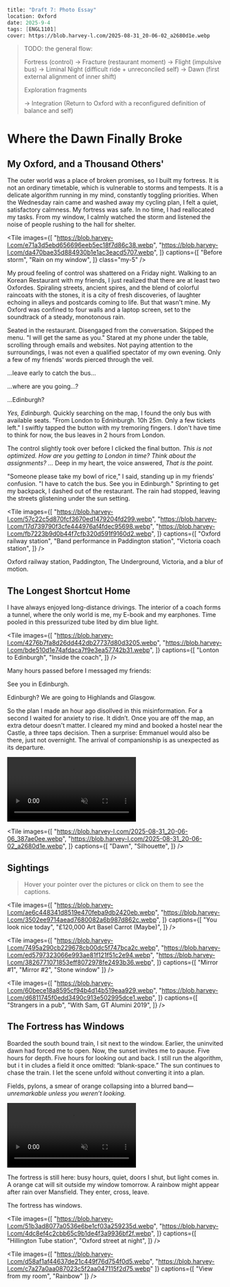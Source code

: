 ```meta
title: "Draft 7: Photo Essay"
location: Oxford
date: 2025-9-4
tags: [ENGL1101]
cover: https://blob.harvey-l.com/2025-08-31_20-06-02_a2680d1e.webp
```


> TODO: the general flow:
>
> Fortress (control) -> Fracture (restaurant moment) -> Flight (impulsive bus) -> Liminal Night (difficult ride + unreconciled self) -> Dawn (first external alignment of inner shift)
>
> Exploration fragments
>
> -> Integration (Return to Oxford with a reconfigured definition of balance and self)
>

# Where the Dawn Finally Broke

## My Oxford, and a Thousand Others'

The outer world was a place of broken promises, so I built my fortress. It is not an ordinary timetable, which is vulnerable to storms and tempests. It is a delicate algorithm running in my mind, constantly toggling priorities. When the Wednesday rain came and washed away my cycling plan, I felt a quiet, satisfactory calmness. My fortress was safe. In no time, I had reallocated my tasks. From my window, I calmly watched the storm and listened the noise of people rushing to the hall for shelter.

<Tile images={[
  "https://blob.harvey-l.com/e71a3d5ebd656696eeb5ec18f7d86c38.webp",
  "https://blob.harvey-l.com/da470bae35d884930b1e1ac3eacd5707.webp",
]} captions={[
  "Before storm",
  "Rain on my window",
]} class="my-5" />

My proud feeling of control was shattered on a Friday night. Walking to an Korean Restaurant with my friends, I just realized that there are at least two Oxfordes. Spiraling streets, ancient spires, and the blend of colorful raincoats with the stones, it is a city of fresh discoveries, of laughter echoing in alleys and postcards coming to life. But that wasn't mine. My Oxford was confined to four walls and a laptop screen, set to the soundtrack of a steady, monotonous rain.

Seated in the restaurant. Disengaged from the conversation. Skipped the menu. "I will get the same as you." Stared at my phone under the table, scrolling through emails and websites. Not paying attention to the surroundings, I was not even a qualified spectator of my own evening. Only a few of my friends' words pierced through the veil.

...leave early to catch the bus...

...where are you going...?

...Edinburgh?

*Yes, Edinburgh.* Quickly searching on the map, I found the only bus with available seats. "From London to Edninburgh. 10h 25m. Only a few tickets left." I swiftly tapped the button with my tremoring fingers. I don't have time to think for now, the bus leaves in 2 hours from London.

The control slightly took over before I clicked the final button. *This is not optimized. How are you getting to London in time? Think about the assignments? ...* Deep in my heart, the voice answered, *That is the point.*

"Someone please take my bowl of rice," I said, standing up in my friends' confusion. "I have to catch the bus. See you in Edinburgh." Sprinting to get my backpack, I dashed out of the restaurant. The rain had stopped, leaving the streets glistening under the sun setting.

<Tile images={[
  "https://blob.harvey-l.com/57c22c5d870fcf3670ed1479204fd299.webp",
  "https://blob.harvey-l.com/17d739790f3cfe444976af4fdec95698.webp",
  "https://blob.harvey-l.com/fb7223b9d0b44f7cfb320d591f9160d2.webp",
]} captions={[
  "Oxford railway station",
  "Band performance in Paddington station",
  "Victoria coach station",
]} />

Oxford railway station, Paddington, The Underground, Victoria, and a blur of motion.

## The Longest Shortcut Home

I have always enjoyed long-distance drivings. The interior of a coach forms a tunnel, where the only world is me, my E-book and my earphones. Time pooled in this pressurized tube lited by dim blue light.

<Tile images={[
  "https://blob.harvey-l.com/4276b7fa8d26dd442db27737d80d3205.webp",
  "https://blob.harvey-l.com/bde510d1e74afdaca7f9e3ea57742b31.webp",
]} captions={[
  "Lonton to Edinburgh",
  "Inside the coach",
]} />

Many hours passed before I messaged my friends:

See you in Edinburgh.

Edinburgh? We are going to Highlands and Glasgow.

So the plan I made an hour ago disollved in this misinformation. For a second I waited for anxiety to rise. It didn’t. Once you are off the map, an extra detour doesn't matter. I cleared my mind and booked a hostel near the Castle, a three taps decision. Then a surprise: Emmanuel would also be there, just not overnight. The arrival of companionship is as unexpected as its departure.

<div class="flex gap-5 items-center md:flex-row flex-col my-10">
  <video muted loop autoplay src="https://blob.harvey-l.com/328a4893e84156f13ae3f39b76c78af9.webm" class="w-full rounded-xl min-w-40%"/>

  <p class="h-fit m0!">
Motion sickness woke me up&mdash;first time in five years. Quick observation revealed that the bus is pitching and swaying through Scottish hills. The four forgiving lanes were replaced by a dark coiling strip. Somewhere in that nausea-softened interval, the paradox of control became clearer. The tighter you gripped, the more fragile equilibrium became. Here, with nothing optimized -- not route, not companions, not vestibular -- I almost see a faint seam of colors forming in the darkness. Dawn is never beautiful at the planned hour.
  </p>
</div>

<Tile images={[
  "https://blob.harvey-l.com/2025-08-31_20-06-06_387ae0ee.webp",
  "https://blob.harvey-l.com/2025-08-31_20-06-02_a2680d1e.webp",
]} captions={[
  "Dawn",
  "Silhouette",
]} />

## Sightings

> Hover your pointer over the pictures or click on them to see the captions.

<Tile images={[
  "https://blob.harvey-l.com/ae6c448341d8519e470feba9db2420eb.webp",
  "https://blob.harvey-l.com/3502ee9714aead7680082a6b987d862c.webp",
]} captions={[
  "You look nice today",
  "£120,000 Art Basel Carrot (Maybe)",
]} />

<Tile images={[
  "https://blob.harvey-l.com/7495a290cb229678cb00dc5f747bca2c.webp",
  "https://blob.harvey-l.com/ed5797323066e993ae81f121f51c2e94.webp",
  "https://blob.harvey-l.com/3826771071853eff8072978fe2493b36.webp",
]} captions={[
  "Mirror #1",
  "Mirror #2",
  "Stone window"
]} />

<Tile images={[
  "https://blob.harvey-l.com/60bece18a8595cf94b4d14b519eaa929.webp",
  "https://blob.harvey-l.com/d6811745f0edd3490c913e502995dce1.webp",
]} captions={[
  "Strangers in a pub",
  "With Sam, GT Alumini 2019",
]} />

## The Fortress has Windows

<div class="flex gap-5 items-center md:flex-row flex-col my-10">
  <p class="h-fit m0!">
    Boarded the south bound train, I sit next to the window. Earlier, the uninvited dawn had forced me to open.  Now, the sunset invites me to pause. Five hours for depth.  Five hours for looking out and back.  I still run the algorithm, but i t in cludes a field it once omitted: “blank-space.” The sun continues to chase the train. I let the scene unfold without converting it into a plan.

Fields, pylons, a smear of orange collapsing into a blurred band—<i>unremarkable unless you weren’t looking.</i>
  </p>

  <video muted loop autoplay src="https://blob.harvey-l.com/b11637b6e5ea27084f94df8d0e5ac600.webm" class="w-full rounded-xl min-w-40%"/>

</div>

The fortress is still here: busy hours, quiet, doors I shut, but light comes in. A orange cat will sit outside my window tomorrow. A rainbow might appear after rain over Mansfield. They enter, cross, leave.

The fortress has windows.

<Tile images={[
  "https://blob.harvey-l.com/51b3ad8077a0536e6be1cf03a259235d.webp",
  "https://blob.harvey-l.com/4dc8ef4c2cbb65c9b1de4f3a9936bf2f.webp",
]} captions={[
  "Hillington Tube station",
  "Oxford street at night",
]} />

<Tile images={[
  "https://blob.harvey-l.com/d58af1af44637de21c449f76d754f0d5.webp",
  "https://blob.harvey-l.com/c7a27a0aa087023c5f2aa047115f2d75.webp"
]} captions={[
  "View from my room",
  "Rainbow"
]} />
